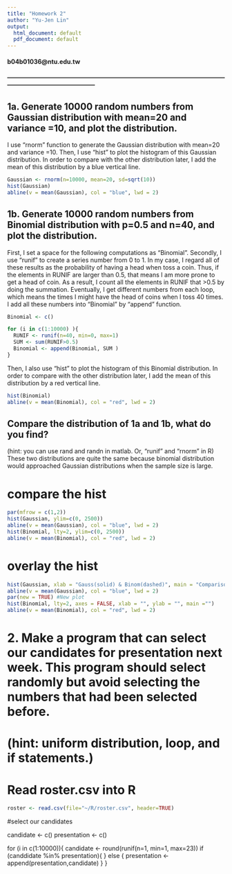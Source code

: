 ```yaml
---
title: "Homework 2"
author: "Yu-Jen Lin"
output:
  html_document: default
  pdf_document: default
---
```

#### b04b01036@ntu.edu.tw
#### --------------------------------------------------------------------------------------------------------------------------------------------------------


## 1a. Generate 10000 random numbers from Gaussian distribution with mean=20 and variance =10, and plot the distribution.
I use "rnorm" function to generate the Gaussian distribution with mean=20 and variance =10. Then, I use "hist" to plot the histogram of this Gaussian distribution. In order to compare with the other distribution later, I add the mean of this distribution by a blue vertical line.
```r
Gaussian <- rnorm(n=10000, mean=20, sd=sqrt(10)) 
hist(Gaussian)
abline(v = mean(Gaussian), col = "blue", lwd = 2)
```




## 1b. Generate 10000 random numbers from Binomial distribution with p=0.5 and n=40, and plot the distribution.
First, I set a space for the following computations as "Binomial". Secondly, I use "runif" to create a series number from 0 to 1. In my case, I regard all of these results as the probability of having a head when toss a coin. Thus, if the elements in RUNIF are larger than 0.5, that means I am more prone to get a head of coin. As a result, I count all the elements in RUNIF that >0.5 by doing the summation. Eventually, I get different numbers from each loop, which means the times I might have the head of coins when I toss 40 times. I add all these numbers into "Binomial" by "append" function.
```r
Binomial <- c()

for (i in c(1:10000) ){
  RUNIF <- runif(n=40, min=0, max=1)
  SUM <- sum(RUNIF>0.5)
  Binomial <- append(Binomial, SUM )
}
```

Then, I also use "hist" to plot the histogram of this Binomial distribution. In order to compare with the other distribution later, I add the mean of this distribution by a red vertical line.
```r
hist(Binomial)
abline(v = mean(Binomial), col = "red", lwd = 2)
```



## Compare the distribution of 1a and 1b, what do you find? 
(hint: you can use  rand  and  randn  in matlab. Or, “runif” and “rnorm” in R)
These two distributions are quite the same because binomial distribution would approached Gaussian distributions when the sample size is large.

# compare the hist
```r
par(mfrow = c(1,2)) 
hist(Gaussian, ylim=c(0, 2500))
abline(v = mean(Gaussian), col = "blue", lwd = 2)
hist(Binomial, lty=2, ylim=c(0, 2500))
abline(v = mean(Binomial), col = "red", lwd = 2)
```

# overlay the hist
```r
hist(Gaussian, xlab = "Gauss(solid) & Binom(dashed)", main = "Comparison")
abline(v = mean(Gaussian), col = "blue", lwd = 2)
par(new = TRUE) #New plot
hist(Binomial, lty=2, axes = FALSE, xlab = "", ylab = "", main ="")
abline(v = mean(Binomial), col = "red", lwd = 2)
```




# 2. Make a program that can select our candidates for presentation next week. This program should select randomly but avoid selecting the numbers that had been selected before. 
# (hint: uniform distribution, loop, and if statements.)

# Read roster.csv into R
```r
roster <- read.csv(file="~/R/roster.csv", header=TRUE)
```
#select our candidates

candidate <- c()
presentation <- c()

for (i in c(1:10000)){
  candidate <- round(runif(n=1, min=1, max=23))
  if (canddidate %in% presentation){
  } else {
    presentation <- append(presentation,candidate)
  }
}
